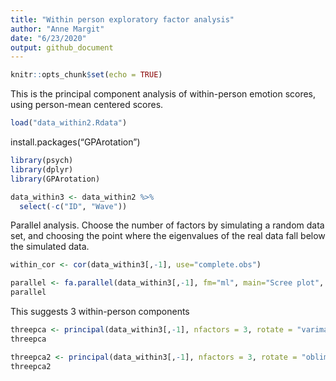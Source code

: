```yaml
---
title: "Within person exploratory factor analysis"
author: "Anne Margit"
date: "6/23/2020"
output: github_document
---
```


```r
knitr::opts_chunk$set(echo = TRUE)
```

This is the principal component analysis of within-person emotion scores, using person-mean centered scores.

```r
load("data_within2.Rdata")
```

install.packages("GPArotation")

```r
library(psych)
library(dplyr)
library(GPArotation)
```

```r
data_within3 <- data_within2 %>%
  select(-c("ID", "Wave"))
```

Parallel analysis. Choose the number of factors by simulating a random data set,
and choosing the point where the eigenvalues of the real data fall below the
simulated data. 

```r
within_cor <- cor(data_within3[,-1], use="complete.obs")
```

```r
parallel <- fa.parallel(data_within3[,-1], fm="ml", main="Scree plot", fa= "pc", n.iter=50, SMC=TRUE, quant = .95 )
parallel
```

This suggests 3 within-person components

```r
threepca <- principal(data_within3[,-1], nfactors = 3, rotate = "varimax")
threepca
```

```r
threepca2 <- principal(data_within3[,-1], nfactors = 3, rotate = "oblimin")
threepca2
```


